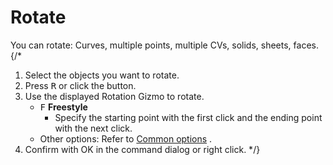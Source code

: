 

# Rotate

<Reference shortcut="R" command="Rotate" button="Left of Command Bar" />

You can rotate: Curves, multiple points, multiple  CVs, solids, sheets, faces.
{/* 
1. Select the objects you want to rotate.
2. Press <kbd>R</kbd> or click the button.
3. Use the displayed Rotation Gizmo to rotate.
   - <kbd>F</kbd> **Freestyle**
      - Specify the starting point with the first click and the ending point with the next click.
   - Other options: Refer to [Common options](common-options) .
4. Confirm with OK in the command dialog or right click.
 */}


